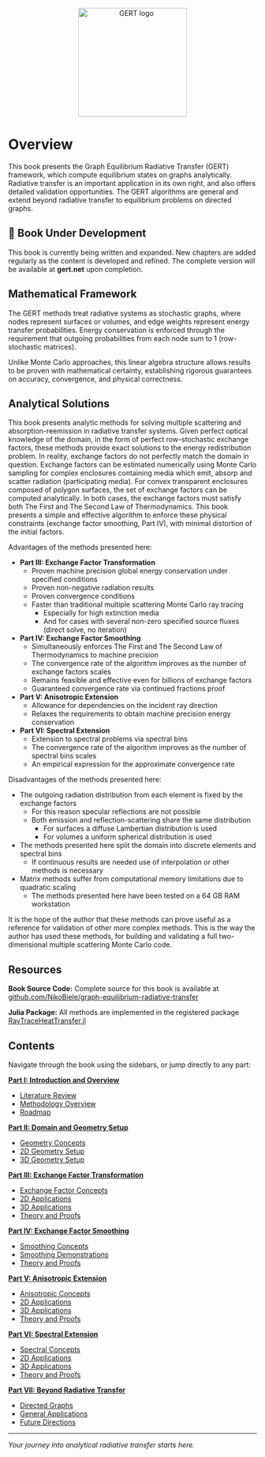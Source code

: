 <p align="center">
  <img src="assets/logo-transparent.png" alt="GERT logo" width="220"/>
</p>

# Overview {.unnumbered}

This book presents the Graph Equilibrium Radiative Transfer (GERT) framework, which compute equilibrium states on graphs analytically.
Radiative transfer is an important application in its own right, and also offers detailed validation opportunities.
The GERT algorithms are general and extend beyond radiative transfer to equilibrium problems on directed graphs.

::: {.callout-note}
## 🚧 Book Under Development

This book is currently being written and expanded.
New chapters are added regularly as the content is developed and refined.
The complete version will be available at **gert.net** upon completion.
:::

## Mathematical Framework

The GERT methods treat radiative systems as stochastic graphs, where nodes represent surfaces or volumes, and edge weights represent energy transfer probabilities.
Energy conservation is enforced through the requirement that outgoing probabilities from each node sum to 1 (row-stochastic matrices).

Unlike Monte Carlo approaches, this linear algebra structure allows results to be proven with mathematical certainty, establishing rigorous guarantees on accuracy, convergence, and physical correctness.

## Analytical Solutions

This book presents analytic methods for solving multiple scattering and absorption-reemission in radiative transfer systems.
Given perfect optical knowledge of the domain, in the form of perfect row-stochastic exchange factors, these methods provide exact solutions to the energy redistribution problem.
In reality, exchange factors do not perfectly match the domain in question.
Exchange factors can be estimated numerically using Monte Carlo sampling for complex enclosures containing media which emit, absorp and scatter radiation (participating media).
For convex transparent enclosures composed of polygon surfaces, the set of exchange factors can be computed analytically.
In both cases, the exchange factors must satisfy both The First and The Second Law of Thermodynamics.
This book presents a simple and effective algorithm to enforce these physical constraints (exchange factor smoothing, Part IV), with minimal distortion of the initial factors.

Advantages of the methods presented here:

- **Part III: Exchange Factor Transformation**
    - Proven machine precision global energy conservation under specified conditions
    - Proven non-negative radiation results
    - Proven convergence conditions
    - Faster than traditional multiple scattering Monte Carlo ray tracing
        - Especially for high extinction media
        - And for cases with several non-zero specified source fluxes (direct solve, no iteration)
- **Part IV: Exchange Factor Smoothing**
    - Simultaneously enforces The First and The Second Law of Thermodynamics to machine precision
    - The convergence rate of the algorithm improves as the number of exchange factors scales
    - Remains feasible and effective even for billions of exchange factors
    - Guaranteed convergence rate via continued fractions proof
- **Part V: Anisotropic Extension**
    - Allowance for dependencies on the incident ray direction
    - Relaxes the requirements to obtain machine precision energy conservation
- **Part VI: Spectral Extension**
    - Extension to spectral problems via spectral bins
    - The convergence rate of the algorithm improves as the number of spectral bins scales
    - An empirical expression for the approximate convergence rate

Disadvantages of the methods presented here:

- The outgoing radiation distribution from each element is fixed by the exchange factors
    - For this reason specular reflections are not possible
    - Both emission and reflection-scattering share the same distribution
        - For surfaces a diffuse Lambertian distribution is used
        - For volumes a uniform spherical distribution is used
- The methods presented here split the domain into discrete elements and spectral bins
    - If continuous results are needed use of interpolation or other methods is necessary
- Matrix methods suffer from computational memory limitations due to quadratic scaling
    - The methods presented here have been tested on a 64 GB RAM workstation

It is the hope of the author that these methods can prove useful as a reference for validation of other more complex methods.
This is the way the author has used these methods, for building and validating a full two-dimensional multiple scattering Monte Carlo code.

## Resources

**Book Source Code:** Complete source for this book is available at [github.com/NikoBiele/graph-equilibrium-radiative-transfer](https://github.com/NikoBiele/graph-equilibrium-radiative-transfer)

**Julia Package:** All methods are implemented in the registered package [RayTraceHeatTransfer.jl](https://github.com/NikoBiele/RayTraceHeatTransfer.jl)

## Contents

Navigate through the book using the sidebars, or jump directly to any part:

**[Part I: Introduction and Overview](chapters/p1-ch1-literature-review.qmd)**  

- [Literature Review](chapters/p1-ch1-literature-review.qmd)
- [Methodology Overview](chapters/p1-ch2-methodology-overview.qmd)
- [Roadmap](chapters/p1-ch3-roadmap.qmd)

**[Part II: Domain and Geometry Setup](chapters/p2-ch1-geometry-concepts.qmd)**  

- [Geometry Concepts](chapters/p2-ch1-geometry-concepts.qmd)
- [2D Geometry Setup](chapters/p2-ch2-2d-geometry-setup.qmd)
- [3D Geometry Setup](chapters/p2-ch3-3d-geometry-setup.qmd)

**[Part III: Exchange Factor Transformation](chapters/p3-ch1-exchange-factor-concepts.qmd)**  

- [Exchange Factor Concepts](chapters/p3-ch1-exchange-factor-concepts.qmd)
- [2D Applications](chapters/p3-ch2-exchange-factor-2d-applications.qmd)
- [3D Applications](chapters/p3-ch3-exchange-factor-3d-applications.qmd)
- [Theory and Proofs](chapters/p3-ch4-exchange-factor-theory-proofs.qmd)

**[Part IV: Exchange Factor Smoothing](chapters/p4-ch1-smoothing-concepts.qmd)**  

- [Smoothing Concepts](chapters/p4-ch1-smoothing-concepts.qmd)
- [Smoothing Demonstrations](chapters/p4-ch2-smoothing-demonstrations.qmd)
- [Theory and Proofs](chapters/p4-ch3-smoothing-theory-proofs.qmd)

**[Part V: Anisotropic Extension](chapters/p5-ch1-anisotropic-concepts.qmd)**  

- [Anisotropic Concepts](chapters/p5-ch1-anisotropic-concepts.qmd)
- [2D Applications](chapters/p5-ch2-anisotropic-2d-applications.qmd)
- [3D Applications](chapters/p5-ch3-anisotropic-3d-applications.qmd)
- [Theory and Proofs](chapters/p5-ch4-anisotropic-theory-proofs.qmd)

**[Part VI: Spectral Extension](chapters/p6-ch1-spectral-concepts.qmd)**  

- [Spectral Concepts](chapters/p6-ch1-spectral-concepts.qmd)
- [2D Applications](chapters/p6-ch2-spectral-2d-applications.qmd)
- [3D Applications](chapters/p6-ch3-spectral-3d-applications.qmd)
- [Theory and Proofs](chapters/p6-ch4-spectral-theory-proofs.qmd)

**[Part VII: Beyond Radiative Transfer](chapters/p7-ch1-directed-graphs.qmd)**  

- [Directed Graphs](chapters/p7-ch1-directed-graphs.qmd)
- [General Applications](chapters/p7-ch2-general-applications.qmd)
- [Future Directions](chapters/p7-ch3-future-directions.qmd)

---

*Your journey into analytical radiative transfer starts here.*